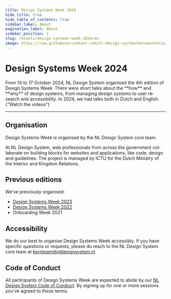 ```yaml
---
title: Design Systems Week 2024
hide_title: true
hide_table_of_contents: true
sidebar_label: About
pagination_label: About
sidebar_position: 1
slug: /events/design-systems-week-2024/en
image: https://raw.githubusercontent.com/nl-design-system/documentatie/assets/dsw-24-en.png
---
```



<div lang="en">

# Design Systems Week 2024

<Paragraph lead>
  From 14 to 17 October 2024, NL Design System organised the 4th edition of Design Systems Week. There were short talks
  about the **how** and **why** of design systems, from managing design systems to user research and accessibility. In
  2024, we had talks both in Dutch and English.
</Paragraph>

<ActionGroup>
  <DocusaurusLink
    href="/events/design-systems-week-2024/en/program"
    className="utrecht-button-link utrecht-button-link--primary-action"
  >
    {"Watch the videos"}
    <IconChevronRight />
  </DocusaurusLink>
</ActionGroup>

---

## Organisation

Design Systems Week is organised by the NL Design System core team.

At NL Design System, web professionals from across the government collaborate on building blocks for websites and applications, like code, design and guidelines. The project is managed by ICTU for the Dutch Ministry of the Interior and Kingdom Relations.

## Previous editions

We've previously organised:

- [Design Systems Week 2023](/events/design-systems-week-2023)
- [Design Systems Week 2022](/events/design-systems-week-2022)
- Onboarding Week 2021

## Accessibility

We do our best to organise Design Systems Week accessibly. If you have specific questions or requests, please do reach to the NL Design System core team at [kernteam@nldesignsystem.nl](mailto:kernteam@nldesignsystem.nl).

## Code of Conduct

All participants of Design Systems Week are expected to abide by our [NL Design System Code of Conduct](https://github.com/nl-design-system/.github/blob/main/CODE_OF_CONDUCT.md). By signing up for one or more sessions you've agreed to these terms.

</div>
